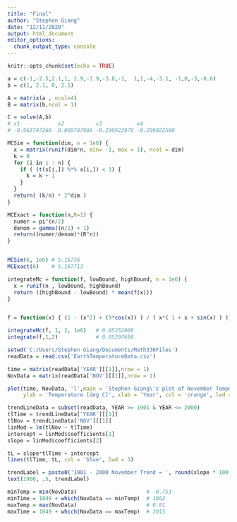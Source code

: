 ---
title: "Final"
author: "Stephen Giang"
date: "12/11/2020"
output: html_document
editor_options: 
  chunk_output_type: console
---

```{r setup, include=FALSE}
knitr::opts_chunk$set(echo = TRUE)
```

```{r Prob5i}

a = c(-1,-2.5,2.1,1, 2.9,-1.9,-3.8,-1,  1,1,-4,-3.1, -1,0,-3,-8.6)
b = c(1, 2.1, 0, 2.5)

A = matrix(a , ncol=4)
B = matrix(b,ncol = 1)

C = solve(A,b)
# x1            x2          x3           x4
# -0.963747260  0.009707986 -0.290922978 -0.299022560
```

```{r Prob5ii}

MCSim = function(dim, n = 1e6) {
  x = matrix(runif(dim*n, min= -1, max = 1), ncol = dim)
  k = 0
  for (i in 1 : n) {
    if ( (t(x[i,]) %*% x[i,]) < 1) {
      k = k + 1
    }
  }
  return( (k/n) * 2^dim )
}

MCExact = function(n,R=1) {
  numer = pi^(n/2)
  denom = gamma((n/2) + 1)
  return((numer/denom)*(R^n))
}


MCSim(6, 1e6) # 5.16736
MCExact(6)    # 5.167713

```

```{r Prob5iii}


integrateMc = function(f, lowBound, highBound, n = 1e6) {
  x = runif(n , lowBound, highBound)
  return ((highBound - lowBound) * mean(f(x)))
}


f = function(x) { (1 - (x^2) + (9*cos(x)) ) / ( x*( 1 + x + sin(x) ) )}

integrateMc(f, 1, 2, 1e6)   # 0.05252009
integrate(f,1,2)            # 0.05297656

```

```{r Prob5iv}

setwd('C:/Users/Stephen Giang/Documents/Math336Files')
readData = read.csv('EarthTemperatureData.csv')

time = matrix(readData['YEAR'][[1]],nrow = 1)
NovData = matrix(readData['NOV'][[1]],nrow = 1)

plot(time, NovData, 'l',main = 'Stephen Giang\'s plot of November Temperature Anomalies', 
     ylab = 'Temperature [deg C]', xlab = 'Year', col = 'orange', lwd = 3)

trendLineData = subset(readData, YEAR >= 1901 & YEAR <= 2000)
tlTime = trendLineData['YEAR'][[1]]
tlNov = trendLineData['NOV'][[1]]
linMod = lm(tlNov ~ tlTime)
intercept = linMod$coefficients[1]
slope = linMod$coefficients[2]

tL = slope*tlTime + intercept
lines(tlTime, tL, col = 'blue', lwd = 3)

trendLabel = paste0('1901 - 2000 November Trend = ', round(slope * 100,4), ' deg C per Century')
text(1900, .5, trendLabel)

minTemp = min(NovData)                      # -0.753
minTime = 1849 + which(NovData == minTemp)  # 1862
maxTemp = max(NovData)                      # 0.81
maxTime = 1849 + which(NovData == maxTemp)  # 2015


```






